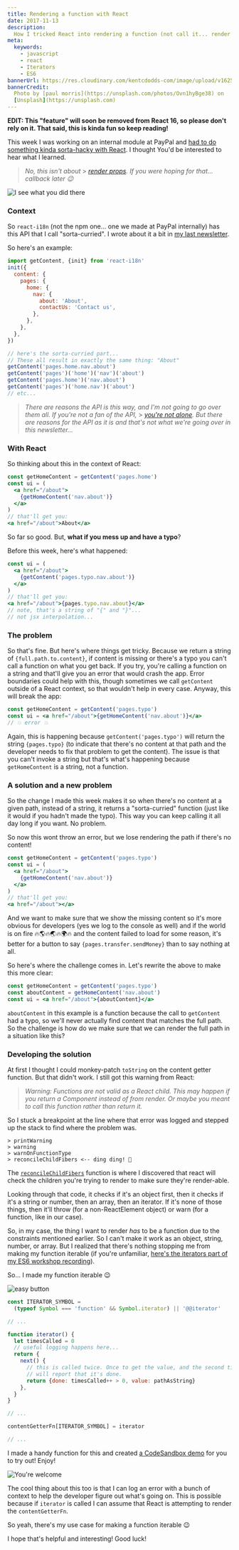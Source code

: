 ```yaml
---
title: Rendering a function with React
date: 2017-11-13
description:
  How I tricked React into rendering a function (not call it... render it)
meta:
  keywords:
    - javascript
    - react
    - Iterators
    - ES6
bannerUrl: https://res.cloudinary.com/kentcdodds-com/image/upload/v1625033311/kentcdodds.com/content/blog/rendering-a-function-with-react/banner.jpg
bannerCredit:
  Photo by [paul morris](https://unsplash.com/photos/Ovn1hyBge38) on
  [Unsplash](https://unsplash.com)
---
```


**EDIT: This "feature" will soon be removed from React 16, so please don't rely
on it. That said, this is kinda fun so keep reading!**

This week I was working on an internal module at PayPal and
[had to do something kinda sorta-hacky with React](https://twitter.com/kentcdodds/status/923241478670909441).
I thought You'd be interested to hear what I learned.

> _No, this isn't about_ >
> [_render props_](https://cdb.reacttraining.com/use-a-render-prop-50de598f11ce)_.
> If you were hoping for that... callback later 😉_

![I see what you did there](https://res.cloudinary.com/kentcdodds-com/image/upload/v1625033311/kentcdodds.com/content/blog/rendering-a-function-with-react/0.gif)

### Context

So `react-i18n` (not the npm one... one we made at PayPal internally) has this
API that I call "sorta-curried". I wrote about it a bit in
[my last newsletter](/blog/improving-the-usability-of-your-modules).

So here's an example:

```js
import getContent, {init} from 'react-i18n'
init({
  content: {
    pages: {
      home: {
        nav: {
          about: 'About',
          contactUs: 'Contact us',
        },
      },
    },
  },
})

// here's the sorta-curried part...
// These all result in exactly the same thing: "About"
getContent('pages.home.nav.about')
getContent('pages')('home')('nav')('about')
getContent('pages.home')('nav.about')
getContent('pages')('home.nav')('about')
// etc...
```

> _There are reasons the API is this way, and I'm not going to go over them all.
> If you're not a fan of the API,_ >
> [_you're not alone_](https://twitter.com/dan_abramov/status/923326332020449280)_.
> But there are reasons for the API as it is and that's not what we're going
> over in this newsletter..._

### With React

So thinking about this in the context of React:

```jsx
const getHomeContent = getContent('pages.home')
const ui = (
  <a href="/about">
    {getHomeContent('nav.about')}
  </a>
)
// that'll get you:
<a href="/about">About</a>
```

So far so good. But, **what if you mess up and have a typo**?

Before this week, here's what happened:

```jsx
const ui = (
  <a href="/about">
    {getContent('pages.typo.nav.about')}
  </a>
)
// that'll get you:
<a href="/about">{pages.typo.nav.about}</a>
// note, that's a string of "{" and "}"...
// not jsx interpolation...
```

### The problem

So that's fine. But here's where things get tricky. Because we return a string
of `{full.path.to.content}`, if content is missing or there's a typo you can't
call a function on what you get back. If you try, you're calling a function on a
string and that'll give you an error that would crash the app. Error boundaries
could help with this, though sometimes we call `getContent` outside of a React
context, so that wouldn't help in every case. Anyway, this will break the app:

```jsx
const getHomeContent = getContent('pages.typo')
const ui = <a href="/about">{getHomeContent('nav.about')}</a>
// 💥 error 💥
```

Again, this is happening because `getContent('pages.typo')` will return the
string `{pages.typo}` (to indicate that there's no content at that path and the
developer needs to fix that problem to get the content). The issue is that you
can't invoke a string but that's what's happening because `getHomeContent` is a
string, not a function.

### A solution and a new problem

So the change I made this week makes it so when there's no content at a given
path, instead of a string, it returns a "sorta-curried" function (just like it
would if you hadn't made the typo). This way you can keep calling it all day
long if you want. No problem.

So now this wont throw an error, but we lose rendering the path if there's no
content!

```jsx
const getHomeContent = getContent('pages.typo')
const ui = (
  <a href="/about">
    {getHomeContent('nav.about')}
  </a>
)
// that'll get you:
<a href="/about"></a>
```

And we want to make sure that we show the missing content so it's more obvious
for developers (yes we log to the console as well) and if the world is on fire
🔥🌎🔥🌏🔥🌍🔥 and the content failed to load for some reason, it's better for a
button to say `{pages.transfer.sendMoney}` than to say nothing at all.

So here's where the challenge comes in. Let's rewrite the above to make this
more clear:

```jsx
const getHomeContent = getContent('pages.typo')
const aboutContent = getHomeContent('nav.about')
const ui = <a href="/about">{aboutContent}</a>
```

`aboutContent` in this example is a function because the call to `getContent`
had a typo, so we'll never actually find content that matches the full path. So
the challenge is how do we make sure that we can render the full path in a
situation like this?

### Developing the solution

At first I thought I could monkey-patch `toString` on the content getter
function. But that didn't work. I still got this warning from React:

> _Warning: Functions are not valid as a React child. This may happen if you
> return a Component instead of from render. Or maybe you meant to call this
> function rather than return it._

So I stuck a breakpoint at the line where that error was logged and stepped up
the stack to find where the problem was.

```
> printWarning
> warning
> warnOnFunctionType
> reconcileChildFibers <-- ding ding! 🔔
```

The
[`reconcileChildFibers`](https://github.com/facebook/react/blob/2c0a8fb99e945315c9dce7a15c85775d51f5755d/packages/react-reconciler/src/ReactChildFiber.js#L1355-L1484)
function is where I discovered that react will check the children you're trying
to render to make sure they're render-able.

Looking through that code, it checks if it's an object first, then it checks if
it's a string or number, then an array, then an iterator. If it's none of those
things, then it'll throw (for a non-ReactElement object) or warn (for a
function, like in our case).

So, in my case, the thing I want to render _has_ to be a function due to the
constraints mentioned earlier. So I can't make it work as an object, string,
number, or array. But I realized that there's nothing stopping me from making my
function iterable (if you're unfamiliar,
[here's the iterators part of my ES6 workshop recording](https://youtu.be/eOKQDh50ECU?t=2h43m44s)).

So... I made my function iterable 😉

![easy button](https://res.cloudinary.com/kentcdodds-com/image/upload/v1625033311/kentcdodds.com/content/blog/rendering-a-function-with-react/1.gif)

```js
const ITERATOR_SYMBOL =
  (typeof Symbol === 'function' && Symbol.iterator) || '@@iterator'

// ...

function iterator() {
  let timesCalled = 0
  // useful logging happens here...
  return {
    next() {
      // this is called twice. Once to get the value, and the second time
      // will report that it's done.
      return {done: timesCalled++ > 0, value: pathAsString}
    },
  }
}

// ...

contentGetterFn[ITERATOR_SYMBOL] = iterator

// ...
```

I made a handy function for this and created
[a CodeSandbox demo](https://codesandbox.io/s/mj5020xz98) for you to try out!
Enjoy!

![You're welcome](https://res.cloudinary.com/kentcdodds-com/image/upload/v1625033311/kentcdodds.com/content/blog/rendering-a-function-with-react/2.gif)

The cool thing about this too is that I can log an error with a bunch of context
to help the developer figure out what's going on. This is possible because if
`iterator` is called I can assume that React is attempting to render the
`contentGetterFn`.

So yeah, there's my use case for making a function iterable 😉

I hope that's helpful and interesting! Good luck!
